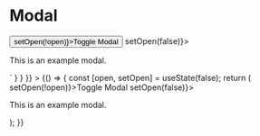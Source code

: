 
<Meta title="Components/Modal" component={Modal} />

# Modal

<Canvas>
  <Story
    name="Modal"
    parameters={{
      docs: {
        source: {
          code: dedent`
            const [open, setOpen] = useState(false);
            return (
              <div className="modals-story">
                <button onClick={() => setOpen(!open)}>Toggle Modal</button>
                <Modal isOpen={open} onAfterClose={() => setOpen(false)}>
                  <Title>Modal Title</Title>
                  <p className="text">This is an example modal.</p>
                </Modal>
              </div>`
        }
      }
    }}
  >
    {() => {
      const [open, setOpen] = useState(false);
      return (
        <div className="modals-story">
          <ButtonPrimary onClick={() => setOpen(!open)}>Toggle Modal</ButtonPrimary>
          <Modal isOpen={open} onAfterClose={() => setOpen(false)}>
            <ModalHeader title="Modal Title" />
            <p className="text">This is an example modal.</p>
          </Modal>
        </div>
      );
    }}
  </Story>
  <ArgsTable of={Modal} />
</Canvas>
